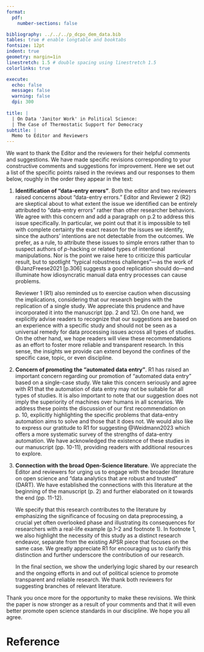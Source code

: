 ```yaml
---
format:
  pdf:
    number-sections: false

bibliography: ../../../p_dcpo_dem_data.bib
tables: true # enable longtable and booktabs
fontsize: 12pt
indent: true
geometry: margin=1in
linestretch: 1.5 # double spacing using linestretch 1.5
colorlinks: true

execute:
  echo: false
  message: false
  warning: false
  dpi: 300
    
title: |
  | On Data 'Janitor Work' in Political Science:
  | The Case of Thermostatic Support for Democracy
subtitle: |
  Memo to Editor and Reviewers
---
```


We want to thank the Editor and the reviewers for their helpful comments and suggestions.
We have made specific revisions corresponding to your constructive comments and suggestions for improvement.
Here we set out a list of the specific points raised in the reviews and our responses to them below, roughly in the order they appear in the text:

1. **Identification of "data-entry errors"**.
	Both the editor and two reviewers raised concerns about "data-entry errors."
	Editor and Reviewer 2 (R2) are skeptical about to what extent the issue we identified can be entirely attributed to "data-entry errors" rather than other researcher behaviors.
	We agree with this concern and add a paragraph on p.2 to address this issue specifically. 
	In particular, we point out that it is impossible to tell with complete certainty the exact reason for the issues we identify, since the authors' intentions are not detectable from the outcomes. 
	We prefer, as a rule, to attribute these issues to simple errors rather than to suspect authors of $p$-hacking or related types of intentional manipulations. 
	Nor is the point we raise here to criticize this particular result, but to spotlight "typical robustness challenges"---as the work of @JanzFreese2021 [p.306] suggests a good replication should do---and illuminate how idiosyncratic manual data entry processes can cause problems.
	
	Reviewer 1 (R1) also reminded us to exercise caution when discussing the implications, considering that our research begins with the replication of a single study. 
	We appreciate this prudence and have incorporated it into the manuscript (pp. 2 and 12). 
	On one hand, we explicitly advise readers to recognize that our suggestions are based on an experience with a specific study and should not be seen as a universal remedy for data processing issues across all types of studies. 
	On the other hand, we hope readers will view these recommendations as an effort to foster more reliable and transparent research. 
	In this sense, the insights we provide can extend beyond the confines of the specific case, topic, or even discipline.

1. **Concern of promoting the "automated data entry"**.
	R1 has raised an important concern regarding our promotion of "automated data entry" based on a single-case study. 
	We take this concern seriously and agree with R1 that the automation of data entry may not be suitable for all types of studies. 
	It is also important to note that our suggestion does not imply the superiority of machines over humans in all scenarios. 
	We address these points the discussion of our first recommendation on p. 10, explicitly highlighting the specific problems that data-entry automation aims to solve and those that it does not.
	We would also like to express our gratitude to R1 for suggesting @Weidmann2023 which offers a more systematic survey of the strengths of data-entry automation. 
	We have acknowledged the existence of these studies in our manuscript (pp. 10-11), providing readers with additional resources to explore.
	

1. **Connection with the broad Open-Science literature**.
	We appreciate the Editor and reviewers for urging us to engage with the broader literature on open science and "data analytics that are robust and trusted" (DART).
	We have established the connections with this literature at the beginning of the manuscript (p. 2) and further elaborated on it towards the end (pp. 11-12).
	
	We specify that this research contributes to the literature by emphasizing the significance of focusing on data preprocessing, a crucial yet often overlooked phase and illustrating its consequences for researchers with a real-life example (p.1--2 and footnote 1).
	In footnote 1, we also highlight the necessity of this study as a distinct research endeavor, separate from the existing APSR piece that focuses on the same case. 
	We greatly appreciate R1 for encouraging us to clarify this distinction and further underscore the contribution of our research.
	
	In the final section, we show the underlying logic shared by our research and the ongoing efforts in and out of political science to promote transparent and reliable research.
	We thank both reviewers for suggesting branches of relevant literature.

Thank you once more for the opportunity to make these revisions.
We think the paper is now stronger as a result of your comments and that it will even better promote open science standards in our discipline.
We hope you all agree.


# Reference {-}
